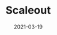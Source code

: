 ---
title: Scaleout
tag: DePin
status: publish
date: 2021-03-19
slug: IoTeX and Scaleout are partnering to enable trusted, end-to-end machine learning and the first "Initial Model Offerings" (IMO)
website: https://scaleoutsystems.com
twitter:
logo: /img/Scaleout.png
featured_img: https://wp.gcap1.iotex.io/wp-content/uploads/2021/03/Scaleout.png
telegram:
---